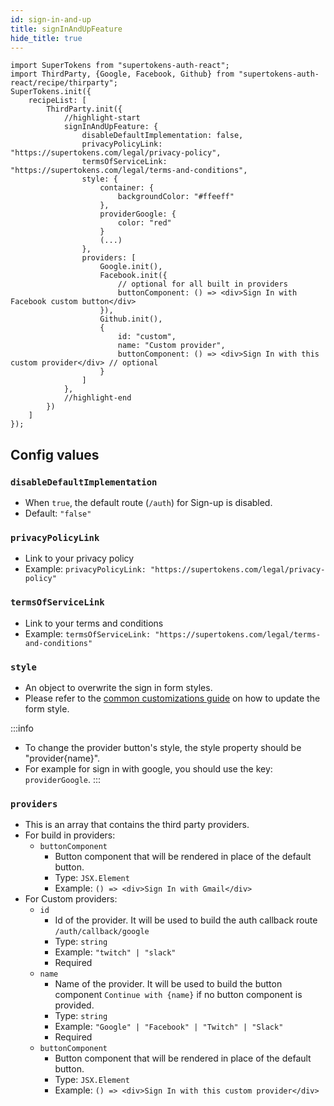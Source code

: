 ```yaml
---
id: sign-in-and-up
title: signInAndUpFeature
hide_title: true
---
```


```tsx
import SuperTokens from "supertokens-auth-react";
import ThirdParty, {Google, Facebook, Github} from "supertokens-auth-react/recipe/thirparty";
SuperTokens.init({
    recipeList: [
        ThirdParty.init({
            //highlight-start
            signInAndUpFeature: {
                disableDefaultImplementation: false,
                privacyPolicyLink: "https://supertokens.com/legal/privacy-policy",
                termsOfServiceLink: "https://supertokens.com/legal/terms-and-conditions",
                style: {
                    container: {
                        backgroundColor: "#ffeeff"
                    },
                    providerGoogle: {
                        color: "red"
                    }
                    (...)
                },
                providers: [
                    Google.init(),
                    Facebook.init({
                        // optional for all built in providers
                        buttonComponent: () => <div>Sign In with Facebook custom button</div>
                    }),
                    Github.init(),
                    {
                        id: "custom",
                        name: "Custom provider",
                        buttonComponent: () => <div>Sign In with this custom provider</div> // optional
                    }
                ]
            },
            //highlight-end
        })
    ]
});
```

## Config values

### `disableDefaultImplementation`
- When `true`, the default route (`/auth`) for Sign-up is disabled.
- Default: `"false"`

### `privacyPolicyLink` 
- Link to your privacy policy
- Example: `privacyPolicyLink: "https://supertokens.com/legal/privacy-policy"`

### `termsOfServiceLink` 
- Link to your terms and conditions
- Example: `termsOfServiceLink: "https://supertokens.com/legal/terms-and-conditions"`

### `style` 
- An object to overwrite the sign in form styles. 
- Please refer to the [common customizations guide](/docs/thirdparty/common-customizations/styling/changing-style) on how to update the form style.

:::info
- To change the provider button's style, the style property should be "provider{name}".
- For example for sign in with google, you should use the key: `providerGoogle`. 
:::

### `providers` 
- This is an array that contains the third party providers.
- For build in providers:
    - `buttonComponent`
        - Button component that will be rendered in place of the default button.
        - Type: `JSX.Element`
        - Example: `() => <div>Sign In with Gmail</div>`
- For Custom providers:
    - `id`
        - Id of the provider. It will be used to build the auth callback route `/auth/callback/google`
        - Type: `string`
        - Example: `"twitch" | "slack"`
        - Required
    - `name`
        - Name of the provider. It will be used to build the button component `Continue with {name}` if no button component is provided.
        - Type: `string`
        - Example: `"Google" | "Facebook" | "Twitch" | "Slack"`
        - Required
    - `buttonComponent`
        - Button component that will be rendered in place of the default button.
        - Type: `JSX.Element`
        - Example: `() => <div>Sign In with this custom provider</div>`

